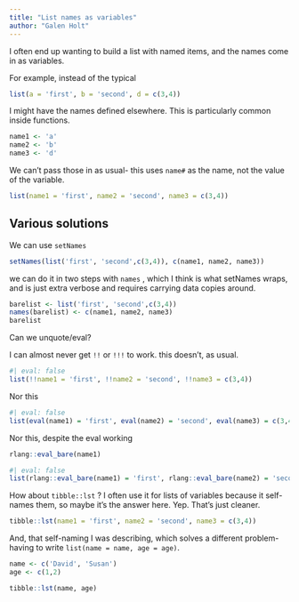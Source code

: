 ```yaml
---
title: "List names as variables"
author: "Galen Holt"
---
```


I often end up wanting to build a list with named items, and the names come in as variables.

For example, instead of the typical

```r
list(a = 'first', b = 'second', d = c(3,4))
```

I might have the names defined elsewhere. This is particularly common inside functions.

```r
name1 <- 'a'
name2 <- 'b'
name3 <- 'd'
```

We can't pass those in as usual- this uses `name#` as the name, not the value of the variable.

```r
list(name1 = 'first', name2 = 'second', name3 = c(3,4))
```

## Various solutions

We can use `setNames`

```r
setNames(list('first', 'second',c(3,4)), c(name1, name2, name3))
```

we can do it in two steps with `names` , which I think is what setNames wraps, and is just extra verbose and requires carrying data copies around.

```r
barelist <- list('first', 'second',c(3,4))
names(barelist) <- c(name1, name2, name3)
barelist
```

Can we unquote/eval?

I can almost never get `!!` or `!!!` to work. this doesn't, as usual.

```r
#| eval: false
list(!!name1 = 'first', !!name2 = 'second', !!name3 = c(3,4))
```

Nor this

```r
#| eval: false
list(eval(name1) = 'first', eval(name2) = 'second', eval(name3) = c(3,4))
```

Nor this, despite the eval working

```r
rlang::eval_bare(name1)
```

```r
#| eval: false
list(rlang::eval_bare(name1) = 'first', rlang::eval_bare(name2) = 'second', rlang::eval_bare(name3) = c(3,4))
```

How about `tibble::lst` ? I often use it for lists of variables because it self-names them, so maybe it's the answer here. Yep. That's just cleaner.

```r
tibble::lst(name1 = 'first', name2 = 'second', name3 = c(3,4))
```

And, that self-naming I was describing, which solves a different problem- having to write `list(name = name, age = age)`.

```r
name <- c('David', 'Susan')
age <- c(1,2)

tibble::lst(name, age)
```
